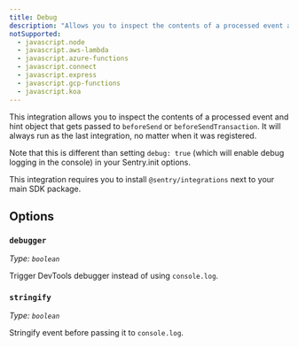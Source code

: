```yaml
---
title: Debug
description: "Allows you to inspect the contents of a processed event and hint object that gets passed to beforeSend or beforeSendTransaction."
notSupported:
  - javascript.node
  - javascript.aws-lambda
  - javascript.azure-functions
  - javascript.connect
  - javascript.express
  - javascript.gcp-functions
  - javascript.koa
---
```


This integration allows you to inspect the contents of a processed event and hint object that gets passed to `beforeSend` or `beforeSendTransaction`. It will always run as the last integration, no matter when it was registered.

Note that this is different than setting `debug: true` (which will enable debug logging in the console) in your Sentry.init options.

This integration requires you to install `@sentry/integrations` next to your main SDK package.

<PlatformContent includePath="configuration/debug" />

## Options

### `debugger`

_Type: `boolean`_

Trigger DevTools debugger instead of using `console.log`.

### `stringify`

_Type: `boolean`_

Stringify event before passing it to `console.log`.
